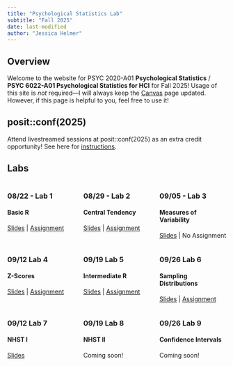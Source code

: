 ```yaml
---
title: "Psychological Statistics Lab"
subtitle: "Fall 2025"
date: last-modified
author: "Jessica Helmer"
---
```


## Overview

Welcome to the website for PSYC 2020-A01 **Psychological Statistics** / **PSYC 6022-A01 Psychological Statistics for HCI** for Fall 2025! Usage of this site is *not* required—I will always keep the [Canvas](https://www.canvas.gatech.edu/) page updated. However, if this page is helpful to you, feel free to use it!

## posit::conf(2025)

Attend livestreamed sessions at posit::conf(2025) as an extra credit opportunity! See here for [instructions](/labs/Extra Credit/Extra Credit 1.qmd).

## Labs

:::: {.columns}
::: {.column width=33%}
### 08/22 - Lab 1
#### Basic R
[Slides](/labs/Lab 1 - Basic R/PSYC2020L Lab 1.qmd) | [Assignment](/labs/Lab 1 - Basic R/PSYC2020L Assignment 1.rmd)
:::

::: {.column width=33%}
### 08/29 - Lab 2
#### Central Tendency
[Slides](/labs/Lab 2 - Central Tendency/PSYC2020L Lab 2.qmd) | [Assignment](/labs/Lab 2 - Central Tendency/PSYC2020L Assignment 2.rmd)
:::

::: {.column width=33%}
### 09/05 - Lab 3
#### Measures of Variability
[Slides](/labs/Lab 3 - Measures of Variability/PSYC2020 Lab 3.qmd) | No Assignment
:::
::::

:::: {.columns}
::: {.column width=33%}
### 09/12 Lab 4
#### Z-Scores
[Slides](/labs/Lab 4 - Z-Scores/PSYC2020 Lab 4.qmd) | [Assignment](/labs/Lab 4 - Z-Scores/PSYC2020L Assignment 4.rmd)
:::

::: {.column width=33%}
### 09/19 Lab 5
#### Intermediate R
[Slides](/labs/Lab 5 - Intermediate R/PSYC2020 Lab 5.qmd) | [Assignment](/labs/Lab 5 - Intermediate R/PSYC2020L Assignment 5.rmd)
:::

::: {.column width=33%}
### 09/26 Lab 6
#### Sampling Distributions
[Slides](/labs/Lab 6 - Sampling Distributions/PSYC2020 Lab 6.qmd) | [Assignment](/labs/Lab 6 - Sampling Distributions/PSYC2020L Assignment 6.rmd)
:::
::::

:::: {.columns}
::: {.column width=33%}
### 09/12 Lab 7
#### NHST I
[Slides](/labs/Lab 7 - NHST I/PSYC2020 Lab 7.qmd) 
:::

::: {.column width=33%}
### 09/19 Lab 8
#### NHST II
Coming soon!
:::

::: {.column width=33%}
### 09/26 Lab 9
#### Confidence Intervals
Coming soon!
:::
::::


